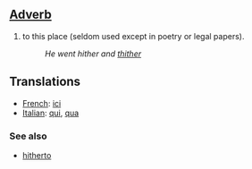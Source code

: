 == [[Adverb]] ==
# to this place (seldom used except in poetry or legal papers).
#:''He went hither and [[thither]]''

==Translations==

*[[French]]: [[ici]]
*[[Italian]]: [[qui]], [[qua]]

=== See also ===
*[[hitherto]]